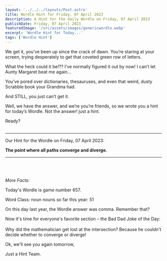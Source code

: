 ```yaml
---
layout: '../../../layouts/Post.astro'
title: Wordle Hint for Friday, 07 April 2023
description: A Hint for the daily Wordle on Friday, 07 April 2023
publishDate: Friday, 07 April 2023
featuredImage: '/src/assets/images/genericwordle.webp'
excerpt: 'Wordle Hint for Today...'
tags: ['Wordle Hint']
---
```


We get it, you’ve been up since the crack of dawn. You’re staring at your screen, trying desperately to get that coveted green row of letters. 

What the heck could it be!??
I’ve normally figured it out by now!
I can’t let Aunty Margaret beat me again… 

You’ve pored over dictionaries, thesauruses, and even that weird, dusty Scrabble book your Grandma had.

And STILL, you just can’t get it. 

Well, we have the answer, and we’re you’re friends, so we wrote you a hint for today’s Wordle.
Not the answer! just a hint. 

Ready?<br /><br />

----

Our Hint for the Wordle on Friday, 07 April 2023:

**The point where all paths converge and diverge.** 


----

<br /><br /><br />*More Facts:*

Today's Wordle is game number 657.

Word Class: noun nouns so far this year: 51 

On this day last year, the Wordle answer was comma. Remember that? 

Now it's time for everyone's favorite section – the Bad Dad Joke of the Day:<br /><br />Why did the mathematician get lost at the intersection? Because he couldn't decide whether to converge or diverge! 

Ok, we'll see you again tomorrow, 

Just a Hint Team.